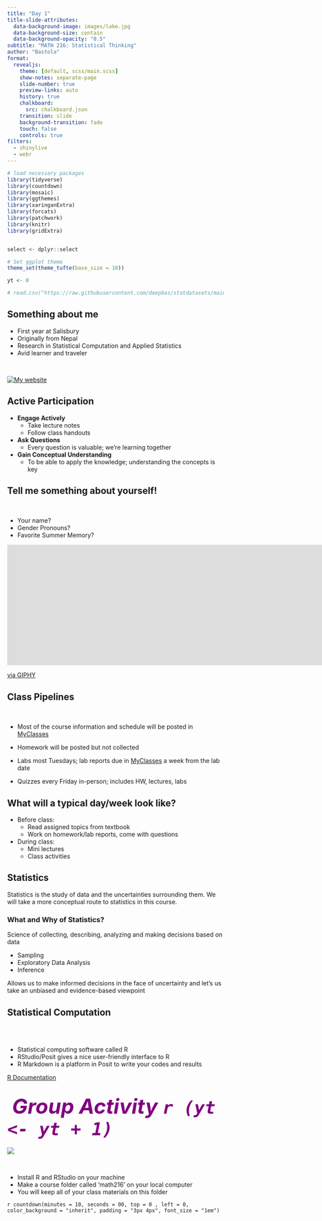 ```yaml
---
title: "Day 1"
title-slide-attributes:
  data-background-image: images/lake.jpg
  data-background-size: contain
  data-background-opacity: "0.5"
subtitle: "MATH 216: Statistical Thinking"
author: "Bastola"
format:
  revealjs: 
    theme: [default, scss/main.scss]
    show-notes: separate-page
    slide-number: true
    preview-links: auto
    history: true
    chalkboard: 
      src: chalkboard.json
    transition: slide
    background-transition: fade    
    touch: false 
    controls: true
filters:
  - shinylive
  - webr
---
```


```r
# load necessary packages
library(tidyverse)
library(countdown)
library(mosaic)
library(ggthemes)
library(xaringanExtra)
library(forcats)
library(patchwork)
library(knitr)
library(gridExtra)


select <- dplyr::select

# Set ggplot theme
theme_set(theme_tufte(base_size = 10))

yt <- 0

# read.csv("https://raw.githubusercontent.com/deepbas/statdatasets/main/agstrat.csv")
```

::: centered-content
## Something about me

::: row
::: left
::: bq
::: incremental
-   First year at Salisbury
-   Originally from Nepal
-   Research in Statistical Computation and Applied Statistics
-   Avid learner and traveler
:::
:::
:::

::: right
<br>

[![My website](images/website.png)](http://deepbas.io)
:::
:::
:::

::: centered-content
## Active Participation

::: bq
::: incremental
-   **Engage Actively**
    -   Take lecture notes
    -   Follow class handouts
-   **Ask Questions**
    -   Every question is valuable; we're learning together
-   **Gain Conceptual Understanding**
    -   To be able to apply the knowledge; understanding the concepts is key
:::
:::
:::

::: centered-content
## Tell me something about yourself!

::: row
::: left
<br>

::: bqt
-   Your name?
-   Gender Pronouns?
-   Favorite Summer Memory?
:::
:::

::: right
<iframe src="https://giphy.com/embed/Tq8B3WOqXToBlrqClZ" width="3000" height="280" frameBorder="0" class="giphy-embed" allowFullScreen>

</iframe>

<p><a href="https://giphy.com/gifs/new-post-creative-Tq8B3WOqXToBlrqClZ">via GIPHY</a></p>
:::
:::
:::

::: centered-content
## Class Pipelines

<br>

::: bql
-   Most of the course information and schedule will be posted in                [MyClasses](https://salisbury.instructure.com/courses/67043)

-   Homework will be posted but not collected

-   Labs most Tuesdays; lab reports due in [MyClasses](https://salisbury.instructure.com/courses/67043) a week from the lab date
-   Quizzes every Friday in-person; includes HW, lectures, labs
:::
:::

::: centered-content
## What will a typical day/week look like?

::: eqt
::: incremental
-   Before class:
    -   Read assigned topics from textbook
    -   Work on homework/lab reports, come with questions
-   During class:
    -   Mini lectures
    -   Class activities
:::
:::
:::


::: inverse
# Statistics 

Statistics is the study of data and the uncertainties surrounding them. We will take a more conceptual route to statistics in this course.
:::

::: centered-content
### What and Why of Statistics?


::: lqt
Science of collecting, describing, analyzing and making decisions based on data

-   Sampling
-   Exploratory Data Analysis
-   Inference
:::

::: green-h
Allows us to make informed decisions in the face of uncertainty and let's us take an unbiased and evidence-based viewpoint
:::
:::


## Statistical Computation

<br>
<br>

::: bq
-   Statistical computing software called R
-   RStudio/Posit gives a nice user-friendly interface to R
-   R Markdown is a platform in Posit to write your codes and results
:::

::: footer
[R Documentation](https://rmarkdown.rstudio.com/)
:::


::: centered-content

## <i class="fa fa-pencil-square-o" style="font-size:48px;color:purple"> Group Activity `r (yt <- yt + 1)`</i> {background="#ffdf9e"}

::: row
::: left
![](https://media.giphy.com/media/RKApDdwsQ6jkwd6RNn/giphy.gif)
:::

::: right

<br>

::: lqt
-   Install R and RStudio on your machine
-   Make a course folder called 'math216' on your local computer
-   You will keep all of your class materials on this folder 
:::
:::
:::

`r countdown(minutes = 10, seconds = 00, top = 0 , left = 0, color_background = "inherit", padding = "3px 4px", font_size = "1em")`
:::

